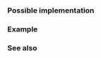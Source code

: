 {{cpp/types/traits/is|1=is_member_pointer
|description= 
If {{tt|T}} is pointer to non-static member object or a pointer to non-static member function, provides the member constant {{c|value}} equal {{c|true}}. For any other type, {{c|value}} is {{c|false}}.
|inherit_desc={{tt|T}} is a member pointer type 
}}

===Possible implementation===
{{eq fun
|1=
template&lt;class T&gt;
struct is_member_pointer_helper : std::false_type {};

template&lt;class T, class U&gt;
struct is_member_pointer_helper&lt;T U::*&gt; : std::true_type {};

template&lt;class T&gt;
struct is_member_pointer : is_member_pointer_helper&lt;typename std::remove_cv&lt;T&gt;::type&gt; {};
}}

===Example===
{{example
|code=
#include &lt;cassert&gt;
#include &lt;type_traits&gt;

static_assert(!std::is_member_pointer_v&lt;int*&gt;);

struct S
{
    int i{42};
    int foo() { return 0xF00; }
};
using mem_int_ptr_t = int S::*;
using mem_fun_ptr_t = int (S::*)();
static_assert(std::is_member_pointer_v&lt;mem_int_ptr_t&gt;);
static_assert(std::is_member_pointer_v&lt;mem_fun_ptr_t&gt;);

int main()
{
    S s;

    mem_int_ptr_t pm = &amp;S::i;
    assert(s.i == s.*pm);

    mem_fun_ptr_t pmf = &amp;S::foo;
    assert((s.*pmf)() == s.foo());
}
}}

===See also===
{{dsc begin}}
{{dsc inc|cpp/types/dsc is_pointer}}
{{dsc inc|cpp/types/dsc is_member_object_pointer}}
{{dsc inc|cpp/types/dsc is_member_function_pointer}}

{{dsc end}}

{{langlinks|de|es|fr|it|ja|pt|ru|zh}}